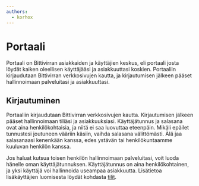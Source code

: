 ```yaml
---
authors:
  - korhox
---
```


# Portaali

Portaali on Bittivirran asiakkaiden ja käyttäjien keskus, eli portaali josta löydät kaiken oleellisen käyttäjääsi ja asiakkuuttasi koskien. Portaaliin kirjaudutaan Bittivirran verkkosivujen kautta, ja kirjautumisen jälkeen pääset hallinnoimaan palveluitasi ja asiakkuuttasi.

## Kirjautuminen

Portaaliin kirjaudutaan Bittivirran verkkosivujen kautta. Kirjautumisen jälkeen pääset hallinnoimaan tiliäsi ja asiakkuuksiasi. Käyttäjätunnus ja salasana ovat aina henkilökohtaisia, ja niitä ei saa luovuttaa eteenpäin. Mikäli epäilet tunnustesi joutuneen vääriin käsiin, vaihda salasana välittömästi. Älä jaa salasanaasi kenenkään kanssa, edes ystävän tai henkilökuntaamme kuuluvan henkilön kanssa.

Jos haluat kutsua toisen henkilön hallinnoimaan palveluitasi, voit luoda hänelle oman käyttäjätunnuksen. Käyttäjätunnus on aina henkilökohtainen, ja yksi käyttäjä voi hallinnoida useampaa asiakkuutta. Lisätietoa lisäkäyttäjien luomisesta löydät kohdasta [tilit](./accounts/).
